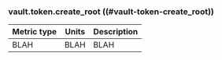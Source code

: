 ### vault.token.create_root ((#vault-token-create_root))

Metric type | Units | Description
----------- | ----- | -----------
BLAH     | BLAH    | BLAH